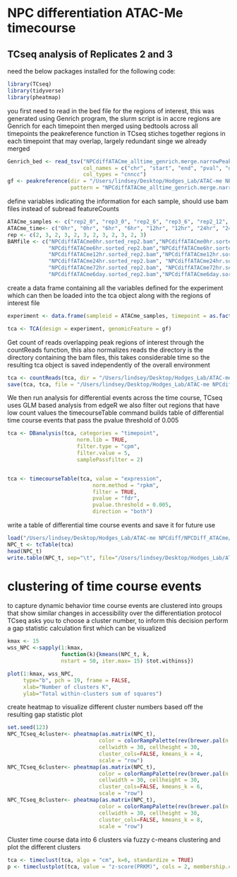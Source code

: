 # NPC differentiation ATAC-Me timecourse 
## TCseq analysis of Replicates 2 and 3

need the below packages installed for the following code:

```r
library(TCseq)
library(tidyverse)
library(pheatmap)
```
you first need to read in the bed file for the regions of interest, this was generated using Genrich program, the slurm script is in accre
regions are Genrich for each timepoint then merged using bedtools across all timepoints
the peakreference function in TCseq stiches together regions in each timepoint that may overlap, largely redundant singe we already merged
```r
Genrich_bed <- read_tsv("NPCdiffATACme_alltime_genrich.merge.narrowPeak", 
                        col_names = c("chr", "start", "end", "pval", "qval"),
                        col_types = "cnncc")
gf <- peakreference(dir = "/Users/lindsey/Desktop/Hodges_Lab/ATAC-me NPCdiff/NPCDiff_ATACme/TC_seq/", 
                    pattern = "NPCdiffATACme_alltime_genrich.merge.narrowPeak")
```

define variables indicating the information for each sample, should use bam files instead of subread featureCounts 

```r
ATACme_samples <- c("rep2_0", "rep3_0", "rep2_6", "rep3_6", "rep2_12", "rep3_12", "rep2_24", "rep3_24", "rep2_72", "rep3_72", "rep2_6day", "rep3_6day")
ATACme_time<- c("0hr", "0hr", "6hr", "6hr", "12hr", "12hr", "24hr", "24hr", "72hr", "72hr", "6day", "6day")
rep <- c(2, 3, 2, 3, 2, 3, 2, 3, 2, 3, 2, 3)
BAMfile <- c("NPCdiffATACme0hr.sorted_rep2.bam","NPCdiffATACme0hr.sorted.bam",
             "NPCdiffATACme6hr.sorted_rep2.bam","NPCdiffATACme6hr.sorted.bam",
             "NPCdiffATACme12hr.sorted_rep2.bam","NPCdiffATACme12hr.sorted.bam",
             "NPCdiffATACme24hr.sorted_rep2.bam", "NPCdiffATACme24hr.sorted.bam",
             "NPCdiffATACme72hr.sorted_rep2.bam", "NPCdiffATACme72hr.sorted.bam",
             "NPCdiffATACme6day.sorted_rep2.bam","NPCdiffATACme6day.sorted.bam")
```

create a data frame containing all the variables defined for the experiment which can then be loaded into the tca object along with the regions of interest file
```r
experiment <- data.frame(sampleid = ATACme_samples, timepoint = as.factor(ATACme_time), group = as.factor(rep), BAMfile = BAMfile)

tca <- TCA(design = experiment, genomicFeature = gf)
```

Get count of reads overlapping peak regions of interest through the countReads function, this also normalizes reads
the directory is the directory containing the bam files, this takes considerable time so the resulting tca object is saved independently of the overall environment
```r
tca <- countReads(tca, dir = "/Users/lindsey/Desktop/Hodges_Lab/ATAC-me NPCdiff/NPCDiff_ATACme/TC_seq")
save(tca, tca, file = "/Users/lindsey/Desktop/Hodges_Lab/ATAC-me NPCdiff/NPCDiff_ATACme/tcseq_genrich_count_obj.Rdata")
```
We then run analysis for differential events across the time course, TCseq uses GLM based analysis from edgeR
we also filter  out regions that have low count values
the timecourseTable command builds table of differential time course events that pass the pvalue threshold of 0.005
```r
tca <- DBanalysis(tca, categories = "timepoint",
                      norm.lib = TRUE, 
                      filter.type = "cpm", 
                      filter.value = 5, 
                      samplePassfilter = 2)


tca <- timecourseTable(tca, value = "expression", 
                           norm.method = "rpkm", 
                           filter = TRUE, 
                           pvalue = "fdr", 
                           pvalue.threshold = 0.005, 
                           direction = "both")
```
write a table of differential time course events and save it for future use
```r
load("/Users/lindsey/Desktop/Hodges_Lab/ATAC-me NPCdiff/NPCDiff_ATACme/tcseq_genrich_count_obj.Rdata")
NPC_t <- tcTable(tca)
head(NPC_t)
write.table(NPC_t, sep="\t", file="/Users/lindsey/Desktop/Hodges_Lab/ATAC-me NPCdiff/NPCDiff_ATACme/TC_seq/TCseq_NPCdiff_ATAC_ExpressionTable.txt")
```
# clustering of time course events
to capture dynamic behavior time course events are clustered into groups that show similar changes in accessibility over the differentiation protocol
TCseq asks you to choose a cluster number, to inform this decision perform a gap statistic calculation first which can be visualized
```r
kmax <- 15
wss_NPC <-sapply(1:kmax,
                 function(k){kmeans(NPC_t, k,
                 nstart = 50, iter.max= 15) $tot.withinss})
```
```r
plot(1:kmax, wss_NPC,
     type="b", pch = 19, frame = FALSE, 
     xlab="Number of clusters K",
     ylab="Total within-clusters sum of squares")
```
create heatmap to visualize different cluster numbers based off the resulting gap statistic plot 
```r
set.seed(123)
NPC_TCseq_4cluster<- pheatmap(as.matrix(NPC_t), 
                             color = colorRampPalette(rev(brewer.pal(n = 11, name = "RdYlBu")))(100), 
                             cellwidth = 30, cellheight = 30, 
                             cluster_cols=FALSE, kmeans_k = 4, 
                             scale = "row")
NPC_TCseq_6cluster<- pheatmap(as.matrix(NPC_t), 
                             color = colorRampPalette(rev(brewer.pal(n = 11, name = "RdYlBu")))(100), 
                             cellwidth = 30, cellheight = 30, 
                             cluster_cols=FALSE, kmeans_k = 6, 
                             scale = "row")
NPC_TCseq_8cluster<- pheatmap(as.matrix(NPC_t), 
                             color = colorRampPalette(rev(brewer.pal(n = 11, name = "RdYlBu")))(100), 
                             cellwidth = 30, cellheight = 30, 
                             cluster_cols=FALSE, kmeans_k = 8, 
                             scale = "row")
```
Cluster time course data into 6 clusters via fuzzy c-means clustering and plot the different clusters
```r
tca <- timeclust(tca, algo = "cm", k=6, standardize = TRUE)
p <- timeclustplot(tca, value = "z-score(PRKM)", cols = 2, membership.color = topo.colors(30), categories = "timepoint")
```
